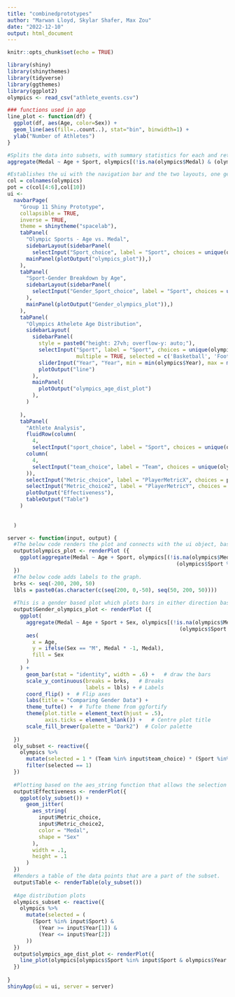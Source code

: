 ```yaml
---
title: "combinedprototypes"
author: "Marwan Lloyd, Skylar Shafer, Max Zou"
date: "2022-12-10"
output: html_document
---
```


```r
knitr::opts_chunk$set(echo = TRUE)
```

```r
library(shiny)
library(shinythemes)
library(tidyverse)
library(ggthemes)
library(ggplot2)
olympics <- read_csv("athlete_events.csv")
```



```r
### functions used in app
line_plot <- function(df) {
  ggplot(df, aes(Age, color=Sex)) +
  geom_line(aes(fill=..count..), stat="bin", binwidth=1) +
  ylab("Number of Athletes")
}
```

```r
#Splits the data into subsets, with summary statistics for each and returns the result in a group by form, this one by age and sport.
aggregate(Medal ~ Age + Sport, olympics[(!is.na(olympics$Medal) & (olympics$Sport %in% c("Canoeing", "Cricket"))),], length)
```


```r
#Establishes the ui with the navigation bar and the two layouts, one general olympics, and one focused on gender.
col = colnames(olympics)
pot = c(col[4:6],col[10])
ui <-
  navbarPage(
    "Group 11 Shiny Prototype",
    collapsible = TRUE,
    inverse = TRUE,
    theme = shinytheme("spacelab"),
    tabPanel(
      "Olympic Sports - Age vs. Medal",
      sidebarLayout(sidebarPanel(
        selectInput("Sport_choice", label = "Sport", choices = unique(olympics$Sport), multiple = TRUE, selected = c('Basketball', 'Football') ) ),
      mainPanel(plotOutput("olympics_plot")),)
    ),
    tabPanel(
      "Sport-Gender Breakdown by Age",
      sidebarLayout(sidebarPanel(
        selectInput("Gender_Sport_choice", label = "Sport", choices = unique(olympics$Sport), multiple = TRUE)
      ),
      mainPanel(plotOutput("Gender_olympics_plot")),)
    ),
    tabPanel(
      "Olympics Athelete Age Distribution",
      sidebarLayout(
        sidebarPanel(
          style = paste0("height: 27vh; overflow-y: auto;"),
          selectInput("Sport", label = "Sport", choices = unique(olympics$Sport), 
                      multiple = TRUE, selected = c('Basketball', 'Football') ),
          sliderInput("Year", "Year", min = min(olympics$Year), max = max(olympics$Year), c(1980, 2010), sep = "" ),
          plotOutput("line")
        ),
        mainPanel(
          plotOutput("olympics_age_dist_plot")
        ),
      )
      
    ),
    tabPanel(
      "Athlete Analysis",
      fluidRow(column(
        4,
        selectInput("sport_choice", label = "Sport", choices = unique(olympics$Sport), multiple = TRUE ) ),
      column(
        4,
        selectInput("team_choice", label = "Team", choices = unique(olympics$Team), multiple = TRUE)
      )),
      selectInput("Metric_choice", label = "PlayerMetricX", choices = pot),
      selectInput("Metric_choice2", label = "PlayerMetricY", choices = pot),
      plotOutput("Effectiveness"),
      tableOutput("Table")
    )
    
    
  )

server <- function(input, output) {
  #The below code renders the plot and connects with the ui object, based on the sports selected it produces various color coded dot graphs, colored by sport.
  output$olympics_plot <- renderPlot ({
    ggplot(aggregate(Medal ~ Age + Sport, olympics[(!is.na(olympics$Medal) &
                                                      (olympics$Sport %in% input$Sport_choice)), ], length)) + geom_point(aes(x = Age, y = Medal, col = Sport))
  })
  #The below code adds labels to the graph.
  brks <- seq(-200, 200, 50)
  lbls = paste0(as.character(c(seq(200, 0,-50), seq(50, 200, 50))))
  
  #This is a gender based plot which plots bars in either direction based on gender and fills color based on gender based on the sport selected.
  output$Gender_olympics_plot <- renderPlot ({
    ggplot(
      aggregate(Medal ~ Age + Sport + Sex, olympics[(!is.na(olympics$Medal) &
                                                       (olympics$Sport %in% input$Gender_Sport_choice)), ], length),
      aes(
        x = Age,
        y = ifelse(Sex == "M", Medal * -1, Medal),
        fill = Sex
      )
    ) +
      geom_bar(stat = "identity", width = .6) +   # draw the bars
      scale_y_continuous(breaks = brks,   # Breaks
                         labels = lbls) + # Labels
      coord_flip() +  # Flip axes
      labs(title = "Comparing Gender Data") +
      theme_tufte() +  # Tufte theme from ggfortify
      theme(plot.title = element_text(hjust = .5),
            axis.ticks = element_blank()) +   # Centre plot title
      scale_fill_brewer(palette = "Dark2")  # Color palette
    
  })
  oly_subset <- reactive({
    olympics %>%
      mutate(selected = 1 * (Team %in% input$team_choice) * (Sport %in% input$sport_choice)) %>%
      filter(selected == 1)
  })
  
  #Plotting based on the aes_string function that allows the selection of x and y axes by the user for more customizability.
  output$Effectiveness <- renderPlot({
    ggplot(oly_subset()) +
      geom_jitter(
        aes_string(
          input$Metric_choice,
          input$Metric_choice2,
          color = "Medal",
          shape = "Sex"
        ),
        width = .1,
        height = .1
      )
  })
  #Renders a table of the data points that are a part of the subset.
  output$Table <- renderTable(oly_subset())
  
  #Age distribution plots
  olympics_subset <- reactive({
    olympics %>%
      mutate(selected = (
        (Sport %in% input$Sport) &
          (Year >= input$Year[1]) &
          (Year <= input$Year[2])
      ))
  })
  output$olympics_age_dist_plot <- renderPlot({
    line_plot(olympics[olympics$Sport %in% input$Sport & olympics$Year >= input$Year[1] & olympics$Year <= input$Year[2],])
  })
  
}
shinyApp(ui = ui, server = server)
```








